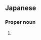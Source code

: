==Japanese==
{{ja-kanjitab|華|子}}

===Proper noun===
{{ja-pos|proper|はなこ}}

# {{given name|female|lang=ja|sort=はなこ}}